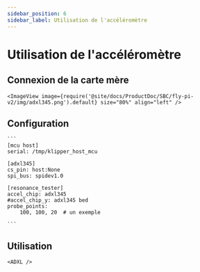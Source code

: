 ```yaml
---
sidebar_position: 6
sidebar_label: Utilisation de l'accéléromètre
---
```




# Utilisation de l'accéléromètre

## Connexion de la carte mère

    <ImageView image={require('@site/docs/ProductDoc/SBC/fly-pi-v2/img/adxl345.png').default} size="80%" align="left" />


## Configuration

    ```
    [mcu host]
    serial: /tmp/klipper_host_mcu

    [adxl345]
    cs_pin: host:None
    spi_bus: spidev1.0

    [resonance_tester]
    accel_chip: adxl345
    #accel_chip_y: adxl345 bed
    probe_points:
        100, 100, 20  # un exemple

    ```

## Utilisation

    <ADXL />